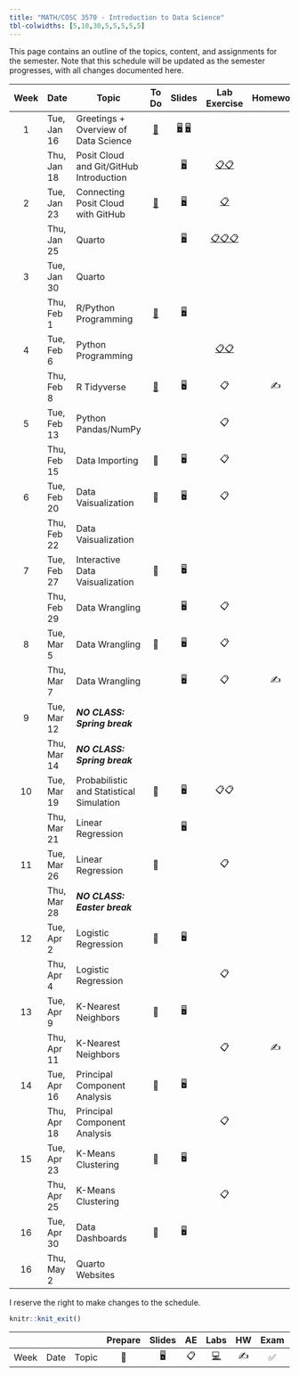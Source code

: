 ```yaml
---
title: "MATH/COSC 3570 - Introduction to Data Science"
tbl-colwidths: [5,10,30,5,5,5,5,5]
---
```


This page contains an outline of the topics, content, and assignments for the semester. Note that this schedule will be updated as the semester progresses, with all changes documented here.

::: column-screen-inset-right
| Week | Date        | Topic                                    |               To Do               |                                             Slides                                              |                                                                    Lab Exercise                                                                    | Homework |               Lab Presentation               |
|:-------:|---------|---------|:-------:|:--------:|:-------:|:-------:|:-------:|
|  1   | Tue, Jan 16 | Greetings + Overview of Data Science     | [📖](/weeks/week-1.html "Week 1") | [🖥️](/slides/01-syllabus.html "01-Syllabus") [🖥️](/slides/02-datascience.html "02-datascience") |                                                                                                                                                    |          |                                              |
|      | Thu, Jan 18 | Posit Cloud and Git/GitHub Introduction  |                                   |                             [🖥️](/slides/03-posit.html "03-posit")                              |                          [📋](/exercise/lab00-posit.html "lab00-posit")[📋](/exercise/lab01-rscript.html "lab01-rscript")                          |          |                                              |
|  2   | Tue, Jan 23 | Connecting Posit Cloud with GitHub       | [📖](/weeks/week-2.html "Week 2") |                               [🖥️](/slides/04-git.html "04-git")                                |                                                     [📋](/exercise/lab00-git.html "lab00-git")                                                     |          |                                              |
|      | Thu, Jan 25 | Quarto                                   |                                   |                            [🖥️](/slides/05-quarto.html "05-quarto")                             | [📋](/exercise/lab02-quarto.html "lab02-quarto")[📋](/exercise/lab03-markdown.html "lab03-markdown")[📋](/exercise/lab04-chunk.html "lab04-chunk") |          |                                              |
|  3   | Tue, Jan 30 | Quarto                                   |                                   |                                                                                                 |                                                                                                                                                    |          |                                              |
|      | Thu, Feb 1  | R/Python Programming                     | [📖](/weeks/week-3.html "Week 3") |                            [🖥️](/slides/06-syntax.html "06-syntax")                             |                                                                                                                                                    |          |                                              |
|  4   | Tue, Feb 6  | Python Programming                       |                                   |                                                                                                 |                               [📋](/exercise/lab05-rtype.html "lab05-rtype")[📋](/exercise/lab06-py.html "lab06-py")                               |          |                                              |
|      | Thu, Feb 8  | R Tidyverse                              | [📖](/weeks/week-4.html "Week 4") |                                               🖥️                                                |                                                                         📋                                                                         |    ✍️    |                                              |
|  5   | Tue, Feb 13 | Python Pandas/NumPy                      |                                   |                                                                                                 |                                                                         📋                                                                         |          | [✅](/exercise/lab07-plot.html "lab07-plot") |
|      | Thu, Feb 15 | Data Importing                           |                📖                 |                                               🖥️                                                |                                                                         📋                                                                         |          |                                              |
|  6   | Tue, Feb 20 | Data Vaisualization                      |                📖                 |                                               🖥️                                                |                                                                         📋                                                                         |          |                                              |
|      | Thu, Feb 22 | Data Vaisualization                      |                                   |                                                                                                 |                                                                                                                                                    |          |                                              |
|  7   | Tue, Feb 27 | Interactive Data Vaisualization          |                📖                 |                                               🖥️                                                |                                                                                                                                                    |          |                      ✅                      |
|      | Thu, Feb 29 | Data Wrangling                           |                                   |                                               🖥️                                                |                                                                         📋                                                                         |          |                                              |
|  8   | Tue, Mar 5  | Data Wrangling                           |                📖                 |                                               🖥️                                                |                                                                         📋                                                                         |          |                                              |
|      | Thu, Mar 7  | Data Wrangling                           |                                   |                                               🖥️                                                |                                                                         📋                                                                         |    ✍️    |                                              |
|  9   | Tue, Mar 12 | ***NO CLASS: Spring break***             |                                   |                                                                                                 |                                                                                                                                                    |          |                                              |
|      | Thu, Mar 14 | ***NO CLASS: Spring break***             |                                   |                                                                                                 |                                                                                                                                                    |          |                                              |
|  10  | Tue, Mar 19 | Probabilistic and Statistical Simulation |                📖                 |                                               🖥️                                                |                                                                        📋📋                                                                        |          |                                              |
|      | Thu, Mar 21 | Linear Regression                        |                                   |                                               🖥️                                                |                                                                                                                                                    |          |                                              |
|  11  | Tue, Mar 26 | Linear Regression                        |                📖                 |                                                                                                 |                                                                         📋                                                                         |          |                                              |
|      | Thu, Mar 28 | ***NO CLASS: Easter break***             |                                   |                                                                                                 |                                                                                                                                                    |          |                                              |
|  12  | Tue, Apr 2  | Logistic Regression                      |                📖                 |                                               🖥️                                                |                                                                                                                                                    |          |                                              |
|      | Thu, Apr 4  | Logistic Regression                      |                                   |                                                                                                 |                                                                         📋                                                                         |          |                                              |
|  13  | Tue, Apr 9  | K-Nearest Neighbors                      |                📖                 |                                               🖥️                                                |                                                                                                                                                    |          |                                              |
|      | Thu, Apr 11 | K-Nearest Neighbors                      |                                   |                                                                                                 |                                                                         📋                                                                         |    ✍️    |                                              |
|  14  | Tue, Apr 16 | Principal Component Analysis             |                📖                 |                                               🖥️                                                |                                                                                                                                                    |          |                      📂                      |
|      | Thu, Apr 18 | Principal Component Analysis             |                                   |                                                                                                 |                                                                         📋                                                                         |          |                                              |
|  15  | Tue, Apr 23 | K-Means Clustering                       |                📖                 |                                               🖥️                                                |                                                                                                                                                    |          |                                              |
|      | Thu, Apr 25 | K-Means Clustering                       |                                   |                                                                                                 |                                                                         📋                                                                         |          |                                              |
|  16  | Tue, Apr 30 | Data Dashboards                          |                📖                 |                                               🖥️                                                |                                                                                                                                                    |          |                      📂                      |
|  16  | Thu, May 2  | Quarto Websites                          |                                   |                                                                                                 |                                                                                                                                                    |          |                                              |
:::

I reserve the right to make changes to the schedule.

```r
knitr::knit_exit()
```

|      |      |       | Prepare | Slides | AE  |                                                    Labs                                                    | HW  | Exam | Project |
|--------|--------|--------|:------:|:------:|:------:|:------:|:------:|:------:|:------:|
| Week | Date | Topic |   📖    |   🖥️   | 📋  | [💻](https://sakai.duke.edu/samigo-app/servlet/Login?id=6fa7ebf3-01af-42a6-91ba-3e813d3901221641094171786) | ✍️  |  ✅  |   📂    |
